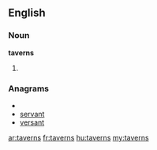 ==English==

===Noun===
'''taverns'''

# {{plural of|tavern}}

===Anagrams===
* {{alphagram|aenrstv}}
* [[servant#English|servant]]
* [[versant#English|versant]]

[[ar:taverns]]
[[fr:taverns]]
[[hu:taverns]]
[[my:taverns]]